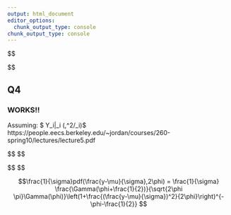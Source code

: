 ```yaml
---
output: html_document
editor_options: 
  chunk_output_type: console
chunk_output_type: console
---
```














$$

\sqrt{(clo-X\beta)^T\Sigma^{-1}(clo-X\beta)}

$$


## Q4



### WORKS!!

Assuming: $ Y_i|\gamma_i \sim \mathcal{N}(\mu,\sigma^2/\gamma_i)$
https://people.eecs.berkeley.edu/~jordan/courses/260-spring10/lectures/lecture5.pdf

$$
\begin{align}
\int_0^\infty \frac{\sqrt{\gamma}}{\sqrt{2\pi}\cdot(\sigma)}\exp{\left(-\frac{1}{2}\frac{\gamma(x-\mu)^2}{\sigma^2}\right)} 
\times \frac{\beta^\alpha}{\Gamma(\alpha)}\gamma^{\alpha-1}\exp{(-\gamma\beta)}\\

= \frac{1}{\sqrt{(2\pi)}\sigma} \frac{\beta^\alpha}{\Gamma(\alpha)} \int_0^\infty \sqrt{\gamma}\exp{\left(-\frac{1}{2}\frac{\gamma(x-\mu)^2}{\sigma^2}\right)}
\times\gamma^{\alpha-1}\exp{(-\gamma\beta)} \\

= \frac{1}{\sqrt{(2\pi)}\sigma} \frac{\beta^\alpha}{\Gamma(\alpha)} \int_0^\infty \gamma^{(\alpha+\frac{1}{2})-1}\exp{\left(-\gamma\beta-\frac{1}{2}\frac{\gamma(x-\mu)^2}{\sigma^2}\right)}
 \\
 
 = \frac{1}{\sqrt{(2\pi)}\sigma} \frac{\beta^\alpha}{\Gamma(\alpha)} \int_0^\infty \gamma^{(\alpha+\frac{1}{2})-1}\exp{\left(-\gamma \left(\beta+\frac{1}{2}\frac{(x-\mu)^2}{\sigma^2}\right)\right)}
 \\
 
 = \frac{1}{\sqrt{(2\pi)}\sigma} \frac{\beta^\alpha}{\Gamma(\alpha)} \int_0^\infty \gamma^{\hat{\alpha}-1}\exp{\left(-\gamma \hat{\beta}\right)}, \hspace{0.5cm}\hat{\beta}=\left(\beta+\frac{1}{2}\frac{(x-\mu)^2}{\sigma^2}\right), \hat{\alpha}=\alpha+1/2\\
 
= \frac{1}{\sqrt{(2\pi)}\sigma} \frac{\beta^\alpha}{\Gamma(\alpha)} \frac{\Gamma(\hat{\alpha})}{\hat{\beta}^{\hat{\alpha}}}\\
 
 
= \frac{1}{\sqrt{(2\pi)}\sigma} \frac{\beta^\alpha}{\Gamma(\alpha)} \frac{\Gamma(\alpha+1/2)}{\left(\beta+\frac{1}{2}\frac{(x-\mu)^2}{\sigma^2}\right)^{\alpha+1/2}}\\
 
\end{align}
$$

$$ 
\begin{align}
\frac{1}{\sigma}\frac{\Gamma(\phi+1/2)}{\sqrt{2\pi}\Gamma(\phi)}\phi^\phi
\left(\phi+\frac{(x-\mu)^2}{2\sigma^2}\right)^{-\phi-1/2}\\

\frac{1}{\sigma}\frac{\Gamma(\phi+1/2)}{\sqrt{2\pi}\Gamma(\phi)}\phi^\phi
\left(1+\frac{(x-\mu)^2}{2\sigma^2\phi}\right)^{-\phi-1/2}\cdot \left(\frac{1}{\phi}\right)^{-\phi-1/2}\\


\frac{1}{\sigma}\frac{\Gamma(\phi+1/2)}{\sqrt{2\pi}\Gamma(\phi)}
\left(1+\frac{(x-\mu)^2}{2\sigma^2\phi}\right)^{-\phi-1/2}\cdot \left(\frac{1}{\phi}\right)^{-1/2}\\

\frac{1}{\sigma}\frac{\Gamma(\phi+1/2)}{\sqrt{2\pi \phi}\Gamma(\phi)}
\left(1+\frac{(x-\mu)^2}{2\sigma^2\phi}\right)^{-\phi-1/2}\\

\end{align}
$$

$$\frac{1}{\sigma}pdf(\frac{y-\mu}{\sigma},2\phi) = \frac{1}{\sigma} \frac{\Gamma(\phi+\frac{1}{2})}{\sqrt{2\phi \pi}\Gamma(\phi)}\left(1+\frac{(\frac{y-\mu}{\sigma})^2}{2\phi}\right)^{-\phi-\frac{1}{2}} $$






